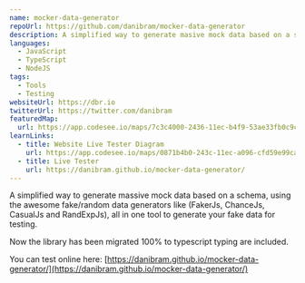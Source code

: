 ```yaml
---
name: mocker-data-generator
repoUrl: https://github.com/danibram/mocker-data-generator
description: A simplified way to generate masive mock data based on a schema, using the awesome fake/random data generators like (FakerJs, ChanceJs, CasualJs and RandExpJs), all in one tool to generate your fake data for testing.
languages:
  - JavaScript
  - TypeScript
  - NodeJS
tags: 
  - Tools
  - Testing
websiteUrl: https://dbr.io
twitterUrl: https://twitter.com/danibram
featuredMap:
  url: https://app.codesee.io/maps/7c3c4000-2436-11ec-b4f9-53ae33fb0c9c
learnLinks: 
  - title: Website Live Tester Diagram
    url: https://app.codesee.io/maps/0871b4b0-243c-11ec-a096-cfd59e99ca24
  - title: Live Tester
    url: https://danibram.github.io/mocker-data-generator/
---
```


<Overview>

A simplified way to generate massive mock data based on a schema, using the awesome fake/random data generators like (FakerJs, ChanceJs, CasualJs and RandExpJs), all in one tool to generate your fake data for testing.

Now the library has been migrated 100% to typescript typing are included.

You can test online here: [https://danibram.github.io/mocker-data-generator/](https://danibram.github.io/mocker-data-generator/)

</Overview>
